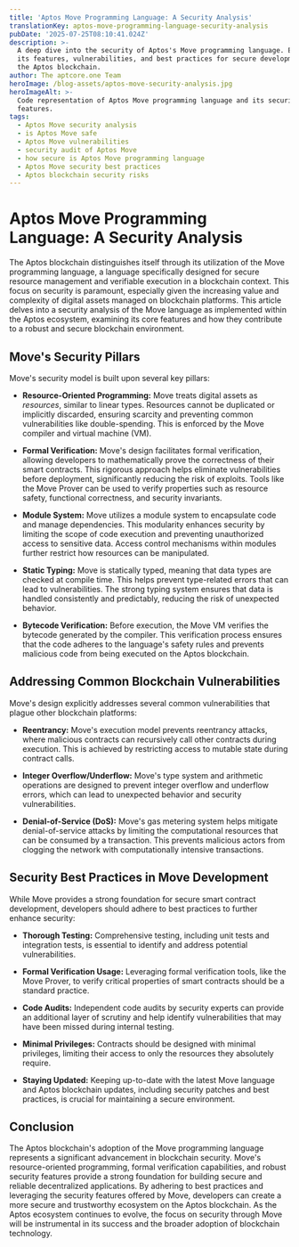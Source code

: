 ```yaml
---
title: 'Aptos Move Programming Language: A Security Analysis'
translationKey: aptos-move-programming-language-security-analysis
pubDate: '2025-07-25T08:10:41.024Z'
description: >-
  A deep dive into the security of Aptos's Move programming language. Explore
  its features, vulnerabilities, and best practices for secure development on
  the Aptos blockchain.
author: The aptcore.one Team
heroImage: /blog-assets/aptos-move-security-analysis.jpg
heroImageAlt: >-
  Code representation of Aptos Move programming language and its security
  features.
tags:
  - Aptos Move security analysis
  - is Aptos Move safe
  - Aptos Move vulnerabilities
  - security audit of Aptos Move
  - how secure is Aptos Move programming language
  - Aptos Move security best practices
  - Aptos blockchain security risks
---
```


# Aptos Move Programming Language: A Security Analysis

The Aptos blockchain distinguishes itself through its utilization of the Move programming language, a language specifically designed for secure resource management and verifiable execution in a blockchain context.  This focus on security is paramount, especially given the increasing value and complexity of digital assets managed on blockchain platforms. This article delves into a security analysis of the Move language as implemented within the Aptos ecosystem, examining its core features and how they contribute to a robust and secure blockchain environment.

## Move's Security Pillars

Move's security model is built upon several key pillars:

* **Resource-Oriented Programming:**  Move treats digital assets as *resources*, similar to linear types.  Resources cannot be duplicated or implicitly discarded, ensuring scarcity and preventing common vulnerabilities like double-spending. This is enforced by the Move compiler and virtual machine (VM).

* **Formal Verification:** Move's design facilitates formal verification, allowing developers to mathematically prove the correctness of their smart contracts. This rigorous approach helps eliminate vulnerabilities before deployment, significantly reducing the risk of exploits.  Tools like the Move Prover can be used to verify properties such as resource safety, functional correctness, and security invariants.

* **Module System:** Move utilizes a module system to encapsulate code and manage dependencies.  This modularity enhances security by limiting the scope of code execution and preventing unauthorized access to sensitive data.  Access control mechanisms within modules further restrict how resources can be manipulated.

* **Static Typing:** Move is statically typed, meaning that data types are checked at compile time.  This helps prevent type-related errors that can lead to vulnerabilities. The strong typing system ensures that data is handled consistently and predictably, reducing the risk of unexpected behavior.

* **Bytecode Verification:** Before execution, the Move VM verifies the bytecode generated by the compiler.  This verification process ensures that the code adheres to the language's safety rules and prevents malicious code from being executed on the Aptos blockchain.

## Addressing Common Blockchain Vulnerabilities

Move's design explicitly addresses several common vulnerabilities that plague other blockchain platforms:

* **Reentrancy:** Move's execution model prevents reentrancy attacks, where malicious contracts can recursively call other contracts during execution.  This is achieved by restricting access to mutable state during contract calls.

* **Integer Overflow/Underflow:** Move's type system and arithmetic operations are designed to prevent integer overflow and underflow errors, which can lead to unexpected behavior and security vulnerabilities.

* **Denial-of-Service (DoS):**  Move's gas metering system helps mitigate denial-of-service attacks by limiting the computational resources that can be consumed by a transaction. This prevents malicious actors from clogging the network with computationally intensive transactions.

## Security Best Practices in Move Development

While Move provides a strong foundation for secure smart contract development, developers should adhere to best practices to further enhance security:

* **Thorough Testing:**  Comprehensive testing, including unit tests and integration tests, is essential to identify and address potential vulnerabilities.

* **Formal Verification Usage:**  Leveraging formal verification tools, like the Move Prover, to verify critical properties of smart contracts should be a standard practice.

* **Code Audits:** Independent code audits by security experts can provide an additional layer of scrutiny and help identify vulnerabilities that may have been missed during internal testing.

* **Minimal Privileges:**  Contracts should be designed with minimal privileges, limiting their access to only the resources they absolutely require.

* **Staying Updated:**  Keeping up-to-date with the latest Move language and Aptos blockchain updates, including security patches and best practices, is crucial for maintaining a secure environment.


## Conclusion

The Aptos blockchain's adoption of the Move programming language represents a significant advancement in blockchain security.  Move's resource-oriented programming, formal verification capabilities, and robust security features provide a strong foundation for building secure and reliable decentralized applications. By adhering to best practices and leveraging the security features offered by Move, developers can create a more secure and trustworthy ecosystem on the Aptos blockchain. As the Aptos ecosystem continues to evolve, the focus on security through Move will be instrumental in its success and the broader adoption of blockchain technology.
